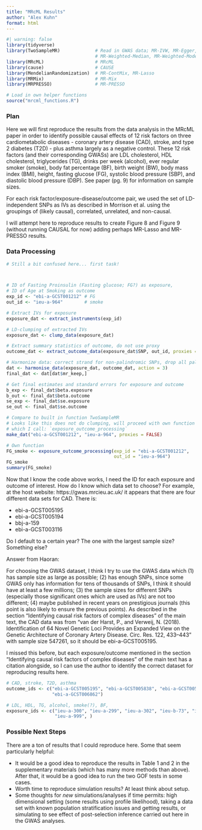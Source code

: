 ```yaml
---
title: "MRcML Results"
author: "Alex Kuhn"
format: html
---
```


```r
#| warning: false
library(tidyverse)  
library(TwoSampleMR)             # Read in GWAS data; MR-IVW, MR-Egger,
                                 # MR-Weighted-Median, MR-Weighted-Mode, MR-RAPS
library(MRcML)                   # MRcML
library(cause)                   # CAUSE
library(MendelianRandomization)  # MR-ContMix, MR-Lasso
library(MRMix)                   # MR-Mix
library(MRPRESSO)                # MR-PRESSO

# Load in own helper functions
source("mrcml_functions.R")
```

### Plan
Here we will first reproduce the results from the data analysis in the MRcML paper in order to identify possible causal effects of 12 risk factors on three cardiometabolic diseases - coronary artery disease (CAD), stroke, and type 2 diabetes (T2D) - plus asthma largely as a negative control. These 12 risk factors (and their corresponding GWASs) are LDL cholesterol, HDL cholesterol, triglycerides (TG), drinks per week (alcohol), ever regular smoker (smoke), body fat percentage (BF), birth weight (BW), body mass index (BMI),  height, fasting glucose (FG), systolic blood pressure (SBP), and diastolic blood pressure (DBP). See paper (pg. 9) for information on sample sizes. 

For each risk factor/exposure-disease/outcome pair, we used the set of LD-independent SNPs as IVs as described in Morrison et al. using the groupings of (likely causal), correlated, unrelated, and non-causal. 

I will attempt here to reproduce results to create Figure 8 and Figure 9 (without running CAUSAL for now) adding perhaps MR-Lasso and MR-PRESSO results. 

### Data Processing

```r
# Still a bit confused here... first task!



# ID of Fasting Proinsulin (Fasting glucose; FG?) as exposure, 
# ID of Age at Smoking as outcome 
exp_id <- "ebi-a-GCST001212" # FG
out_id <- "ieu-a-964"        # smoke

# Extract IVs for exposure
exposure_dat <- extract_instruments(exp_id)

# LD-clumping of extracted IVs
exposure_dat <- clump_data(exposure_dat)

# Extract summary statistics of outcome, do not use proxy
outcome_dat <- extract_outcome_data(exposure_dat$SNP, out_id, proxies = 0)

# Harmonize data: correct strand for non-palindromic SNPs, drop all palindromic SNPs
dat <- harmonise_data(exposure_dat, outcome_dat, action = 3)
final_dat <- dat[dat$mr_keep,]

# Get final estimates and standard errors for exposure and outcome
b_exp <- final_dat$beta.exposure
b_out <- final_dat$beta.outcome
se_exp <- final_dat$se.exposure
se_out <- final_dat$se.outcome

# Compare to built in function TwoSampleMR
# Looks like this does not do clumping, will proceed with own function
# which I call: `exposure_outcome_processing`
make_dat("ebi-a-GCST001212", "ieu-a-964", proxies = FALSE)

# Own function 
FG_smoke <- exposure_outcome_processing(exp_id = "ebi-a-GCST001212", 
                                        out_id = "ieu-a-964")
FG_smoke
summary(FG_smoke)
```

Now that I know the code above works, I need the ID for each exposure and outcome of interest. How do I know which data set to choose? For example, at the host website: https://gwas.mrcieu.ac.uk/ it appears that there are four different data sets for CAD. There is:

  * ebi-a-GCST005195
  * ebi-a-GCST005194
  * bbj-a-159
  * ebi-a-GCST003116
  
Do I default to a certain year? The one with the largest sample size? Something else?

Answer from Haoran: 

For choosing the GWAS dataset, I think I try to use the GWAS data which (1) has sample size as large as possible; (2) has enough SNPs, since some GWAS only has information for tens of thousands of SNPs, I think it should have at least a few millions; (3) the sample sizes for different SNPs (especially those significant ones which are used as IVs) are not too different; (4) maybe published in recent years on prestigious journals (this point is also likely to ensure the previous points). As described in the section "Identifying causal risk factors of complex diseases" of the main text, the CAD data was from "van der Harst, P., and Verweij, N. (2018). Identification of 64 Novel Genetic Loci Provides an Expanded View on the Genetic Architecture of Coronary Artery Disease. Circ. Res. 122, 433–443" with sample size 547261, so it should be ebi-a-GCST005195.

I missed this before, but each exposure/outcome mentioned in the section "Identifying causal risk factors of complex diseases" of the main text has a citation alongside, so I can use the author to identify the correct dataset for reproducing results here. 

```r
# CAD, stroke, T2D, asthma
outcome_ids <- c("ebi-a-GCST005195", "ebi-a-GCST005838", "ebi-a-GCST005047", 
                 "ebi-a-GCST006862")

# LDL, HDL, TG, alcohol, smoke(?), BF, 
exposure_ids <- c("ieu-a-300", "ieu-a-299", "ieu-a-302", "ieu-b-73", "ieu-b-24",
                  "ieu-a-999", )
```


### Possible Next Steps

There are a ton of results that I could reproduce here. Some that seem particularly helpful:

  * It would be a good idea to reproduce the results in Table 1 and 2 in the supplementary materials (which has many more methods than above). After that, it would be a good idea to run the two GOF tests in some cases. 
  * Worth time to reproduce simulation results? At least think about setup. 
  * Some thoughts for _new_ simulations/analyses if time permits: high dimensional setting (some results using profile likelihood), taking a data set with known population stratification issues and getting results, or simulating to see effect of post-selection inference carried out here in the GWAS analyses. 

